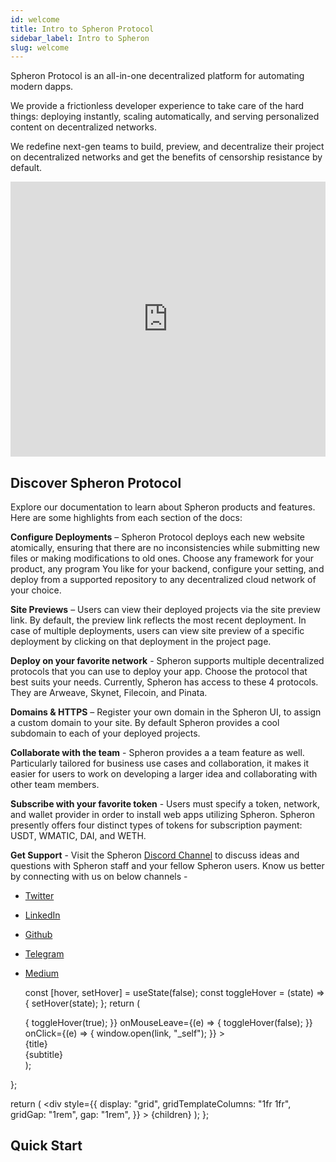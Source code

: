 ```yaml
---
id: welcome
title: Intro to Spheron Protocol
sidebar_label: Intro to Spheron
slug: welcome
---
```


Spheron Protocol is an all-in-one decentralized platform for automating modern dapps.

We provide a frictionless developer experience to take care of the hard things: deploying instantly, scaling automatically, and serving personalized content on decentralized networks.

We redefine next-gen teams to build, preview, and decentralize their project on decentralized networks and get the benefits of censorship resistance by default.

<iframe
  src="https://www.youtube.com/embed/GKrGFiaE2Oc"
  width="100%"
  height="440"
  frameborder="0"
  allow="autoplay; fullscreen; picture-in-picture"
  allowfullscreen
></iframe>

## Discover Spheron Protocol

Explore our documentation to learn about Spheron products and features. Here are some highlights from each section of the docs:

**Configure Deployments** – Spheron Protocol deploys each new website atomically, ensuring that there are no inconsistencies while submitting new files or making modifications to old ones. Choose any framework for your product, any program You like for your backend, configure your setting, and deploy from a supported repository to any decentralized cloud network of your choice.

**Site Previews** – Users can view their deployed projects via the site preview link. By default, the preview link reflects the most recent deployment. In case of multiple deployments, users can view site preview of a specific deployment by clicking on that deployment in the project page.

**Deploy on your favorite network** - Spheron supports multiple decentralized protocols that you can use to deploy your app. Choose the protocol that best suits your needs. Currently, Spheron has access to these 4 protocols. They are Arweave, Skynet, Filecoin, and Pinata.

**Domains & HTTPS** – Register your own domain in the Spheron UI, to assign a custom domain to your site. By default Spheron provides a cool subdomain to each of your deployed projects.

**Collaborate with the team** - Spheron provides a a team feature as well. Particularly tailored for business use cases and collaboration, it makes it easier for users to work on developing a larger idea and collaborating with other team members.

**Subscribe with your favorite token** - Users must specify a token, network, and wallet provider in order to install web apps utilizing Spheron. Spheron presently offers four distinct types of tokens for subscription payment: USDT, WMATIC, DAI, and WETH.

**Get Support** - Visit the Spheron [Discord Channel](https://discord.com/invite/ahxuCtm) to discuss ideas and questions with Spheron staff and your fellow Spheron users.
Know us better by connecting with us on below channels -

- [Twitter](https://twitter.com/SpheronHQ)
- [LinkedIn](https://www.linkedin.com/company/spheron/)
- [Github](https://github.com/argoapp-live)
- [Telegram](https://t.me/argoofficial)
- [Medium](https://spheron.medium.com/)


  const [hover, setHover] = useState(false);
  const toggleHover = (state) => {
    setHover(state);
  };
  return (
    <div
      style={{
        boxShadow: "0px 1px 2px rgb(0 0 0 / 12%)",
        padding: "1rem",
        paddingLeft: "1.5rem",
        borderRadius: "4px",
        border: hover
          ? "1px solid rgb(23, 23, 83)"
          : "1px solid rgba(227,232,237,1.00)",
        display: "flex",
        alignItems: "center",
        cursor: "pointer",
        transitionDuration: "200ms",
      }}
      onMouseEnter={(e) => {
        toggleHover(true);
      }}
      onMouseLeave={(e) => {
        toggleHover(false);
      }}
      onClick={(e) => {
        window.open(link, "_self");
      }}
    >
      <div>
        <div
          style={{
            fontWeight: "600",
            color: "rgba(59,69,78,1.00)",
            fontSize: "16px",
            lineHeight: "24px",
          }}
        >
          {title}
        </div>
        <div
          style={{
            color: "rgba(136,153,168,1.00)",
            fontWeight: "400",
            fontSize: "14px",
            lineHeight: "24px",
          }}
        >
          {subtitle}
        </div>
      </div>
    </div>
  );
};

  return (
    <div
      style={{
        display: "grid",
        gridTemplateColumns: "1fr 1fr",
        gridGap: "1rem",
        gap: "1rem",
      }}
    >
      {children}
    </div>
  );
};

## Quick Start

<Grid>
  <Link
    title="Configure Wallet"
    subtitle="Start with configuring your wallet"
    link="/quick-start/configuring-wallet"
  />
  <Link
    title="Create a Deployment"
    subtitle="Deploy your first application with us"
    link="/quick-start/quick-deploy"
  />
  <Link
    title="Configure Domain"
    subtitle="Configure your domains"
    link="/quick-start/configure-domain"
  />
  <Link
    title="Create Organization"
    subtitle="Create your Organization and manage Members"
    link="/quick-start/create-org"
  />
  <Link
    title="Upgrade Plan"
    subtitle="Experience Spheron at its fullest"
    link="/quick-start/upgrade-plan"
  />
</Grid>
